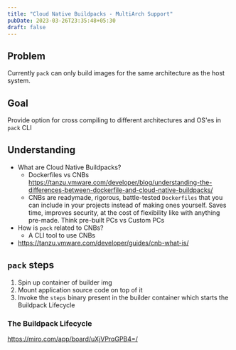 ```yaml
---
title: "Cloud Native Buildpacks - MultiArch Support"
pubDate: 2023-03-26T23:35:48+05:30
draft: false
---
```


## Problem

Currently `pack` can only build images for the same architecture as the host system.

## Goal

Provide option for cross compiling to different architectures and OS'es in `pack` CLI

## Understanding

- What are Cloud Native Buildpacks?
  - Dockerfiles vs CNBs https://tanzu.vmware.com/developer/blog/understanding-the-differences-between-dockerfile-and-cloud-native-buildpacks/
  - CNBs are readymade, rigorous, battle-tested `Dockerfiles` that you can include in your projects instead of making ones yourself. Saves time, improves security, at the cost of flexibility like with anything pre-made. Think pre-built PCs vs Custom PCs
- How is `pack` related to CNBs?
  - A CLI tool to use CNBs
- https://tanzu.vmware.com/developer/guides/cnb-what-is/

<Frame src="https://cdn.hashnode.com/res/hashnode/image/upload/v1677566448430/94fffdec-0662-4e0e-8aa9-925facd7429e.jpeg" caption="Anatomy of a builder"/>

## `pack` steps

1. Spin up container of builder img
2. Mount application source code on top of it
3. Invoke the `steps` binary present in the builder container which starts the Buildpack Lifecycle

### The Buildpack Lifecycle

<Frame src="https://cdn.hashnode.com/res/hashnode/image/upload/v1677566485395/1e7d5888-1f25-4878-906b-35e104865baa.jpeg" caption="The writing's shit, I know."/>

https://miro.com/app/board/uXjVPrqGPB4=/
